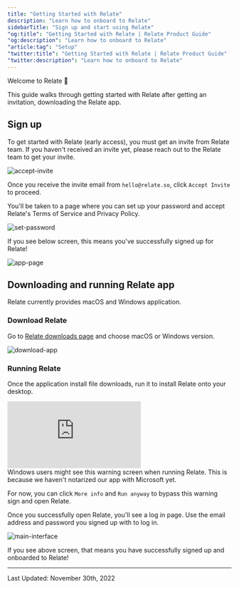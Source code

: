 ```yaml
---
title: "Getting Started with Relate"
description: "Learn how to onboard to Relate"
sidebarTitle: "Sign up and start using Relate"
"og:title": "Getting Started with Relate | Relate Product Guide"
"og:description": "Learn how to onboard to Relate"
"article:tag": "Setup"
"twitter:title": "Getting Started with Relate | Relate Product Guide"
"twitter:description": "Learn how to onboard to Relate"
---
```


Welcome to Relate 👋

This guide walks through getting started with Relate after getting an invitation, downloading the Relate app.

## Sign up

To get started with Relate (early access), you must get an invite from Relate team. If you haven't received an invite yet, please reach out to the Relate team to get your invite.

![accept-invite](/images/setup/onboarding/accept-invite.png)

Once you receive the invite email from `hello@relate.so`, click `Accept Invite` to proceed.

You'll be taken to a page where you can set up your password and accept Relate's Terms of Service and Privacy Policy.

![set-password](/images/setup/onboarding/set-password.png)

If you see below screen, this means you've successfully signed up for Relate!

![app-page](/images/setup/onboarding/app-page.png)

## Downloading and running Relate app

Relate currently provides macOS and Windows application.

### Download Relate

Go to [Relate downloads page](https://admin.relate.so/downloads/) and choose macOS or Windows version.

![download-app](/images/setup/onboarding/download-app.png)

### Running Relate

Once the application install file downloads, run it to install Relate onto your desktop.

<Accordion title="If you see this warning modal on Windows">

<div
  style={{
    position: "relative",
    paddingBottom: "69.74664679582713%",
    height: 0,
  }}
>
  <iframe
    src="https://www.loom.com/embed/1c3733bf89d743a4aac9581e328309bb"
    frameborder="0"
    webkitAllowFullScreen
    mozallowFullScreen
    allowFullScreen
    style={{
      position: "absolute",
      top: 0,
      left: 0,
      width: "100%",
      height: "100%",
    }}
  ></iframe>
</div>
Windows users might see this warning screen when running Relate. This is because
we haven't notarized our app with Microsoft yet.

For now, you can click `More info` and `Run anyway` to bypass this warning sign and open Relate.

</Accordion>

Once you successfully open Relate, you'll see a log in page. Use the email address and password you signed up with to log in.

![main-interface](/images/setup/onboarding/main-interface.png)

If you see above screen, that means you have successfully signed up and onboarded to Relate!

---

Last Updated: November 30th, 2022
